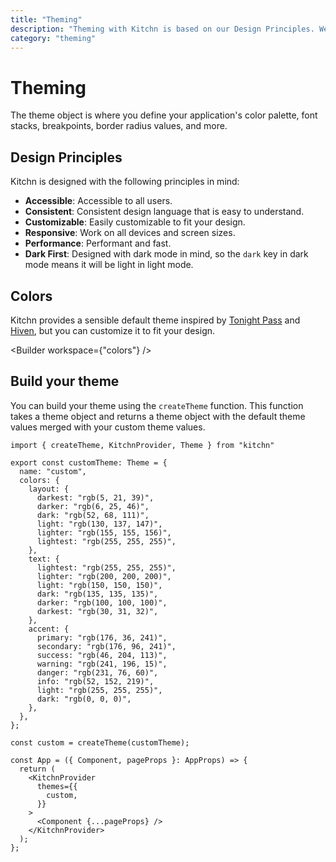 ```yaml
---
title: "Theming"
description: "Theming with Kitchn is based on our Design Principles. We recommend you read through them before you start theming your application."
category: "theming"
---
```



# Theming

The theme object is where you define your application's color palette, font stacks, breakpoints, border radius values, and more.

## Design Principles

Kitchn is designed with the following principles in mind:
- **Accessible**: Accessible to all users.
- **Consistent**: Consistent design language that is easy to understand.
- **Customizable**: Easily customizable to fit your design.
- **Responsive**: Work on all devices and screen sizes.
- **Performance**: Performant and fast.
- **Dark First**: Designed with dark mode in mind, so the `dark` key in dark mode means it will be light in light mode.

## Colors

Kitchn provides a sensible default theme inspired by [Tonight Pass](https://tonightpass.com/) and [Hiven](https://twitter.com/phineyes/status/1335623562892369921?s=20), but you can customize it to fit your design.

<Builder workspace={"colors"} />

## Build your theme

You can build your theme using the `createTheme` function. This function takes a theme object and returns a theme object with the default theme values merged with your custom theme values.

```tsx
import { createTheme, KitchnProvider, Theme } from "kitchn"

export const customTheme: Theme = {
  name: "custom",
  colors: {
    layout: {
      darkest: "rgb(5, 21, 39)",
      darker: "rgb(6, 25, 46)",
      dark: "rgb(52, 68, 111)",
      light: "rgb(130, 137, 147)",
      lighter: "rgb(155, 155, 156)",
      lightest: "rgb(255, 255, 255)",
    },
    text: {
      lightest: "rgb(255, 255, 255)",
      lighter: "rgb(200, 200, 200)",
      light: "rgb(150, 150, 150)",
      dark: "rgb(135, 135, 135)",
      darker: "rgb(100, 100, 100)",
      darkest: "rgb(30, 31, 32)",
    },
    accent: {
      primary: "rgb(176, 36, 241)",
      secondary: "rgb(176, 96, 241)",
      success: "rgb(46, 204, 113)",
      warning: "rgb(241, 196, 15)",
      danger: "rgb(231, 76, 60)",
      info: "rgb(52, 152, 219)",
      light: "rgb(255, 255, 255)",
      dark: "rgb(0, 0, 0)",
    },
  },
};

const custom = createTheme(customTheme);

const App = ({ Component, pageProps }: AppProps) => {
  return (
    <KitchnProvider
      themes={{
        custom,
      }}
    >
      <Component {...pageProps} />
    </KitchnProvider>
  );
};
```